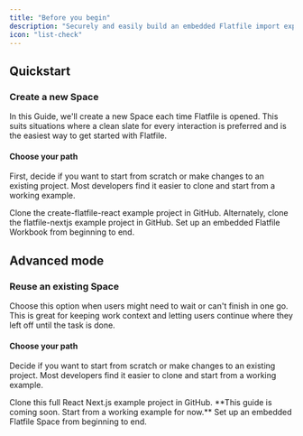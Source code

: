 ```yaml
---
title: "Before you begin"
description: "Securely and easily build an embedded Flatfile import experience into your React application."
icon: "list-check"
---
```


## Quickstart

### Create a new Space

In this Guide, we'll create a new Space each time Flatfile is opened. This suits situations where a clean slate for every interaction is preferred and is the easiest way to get started with Flatfile.

#### Choose your path

First, decide if you want to start from scratch or make changes to an existing project. Most developers find it easier to clone and start from a working example.

<CardGroup cols={2}>
  <Card
    title="Start from a working React example"
    href="https://github.com/FlatFilers/create-flatfile-react"
    icon="react"
  >
    Clone the create-flatfile-react example project in GitHub.
  </Card>
  <Card
    title="Start from a working Nextjs example"
    href="https://github.com/FlatFilers/flatfile-nextjs"
    icon="star"
  >
    Alternately, clone the flatfile-nextjs example project in GitHub.
  </Card>
  <Card title="Start from scratch" href="../react/new_space" icon="pencil">
    Set up an embedded Flatfile Workbook from beginning to end.
  </Card>
</CardGroup>

## Advanced mode

### Reuse an existing Space

Choose this option when users might need to wait or can't finish in one go. This is
great for keeping work context and letting users continue where they left
off until the task is done.

#### Choose your path

Decide if you want to start from scratch or make changes to an existing project. Most developers find it easier to clone and start from a working example.

<CardGroup cols={2}>
  <Card
    title="Start from a working example"
    icon="star"
    href="https://github.com/FlatFilers/flatfile-nextjs"
  >
    Clone this full React Next.js example project in GitHub.
  </Card>
  <Card title="Start from scratch" icon="clock">
    **This guide is coming soon. Start from a working example for now.** Set up
    an embedded Flatfile Space from beginning to end.
  </Card>
</CardGroup>
